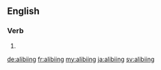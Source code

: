 ==English==

===Verb===
{{head|en|present participle}}

# {{present participle of|alibi|lang=en|nocat=1}}

[[de:alibiing]]
[[fr:alibiing]]
[[my:alibiing]]
[[ja:alibiing]]
[[sv:alibiing]]
